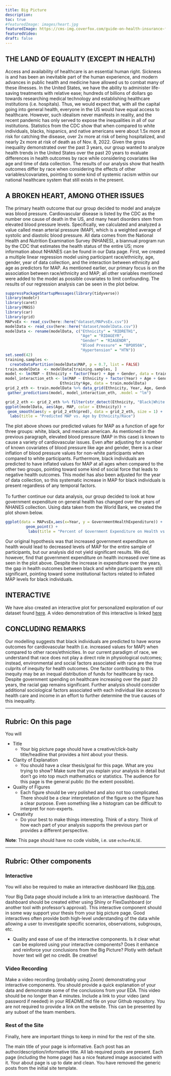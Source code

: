 ```yaml
---
title: Big Picture
description:
toc: true
#featuredImage: images/heart.jpg
featuredImage: https://cms-img.coverfox.com/guide-on-health-insurance-for-a-family.webp
featuredVideo:
draft: false
---
```

## THE LAND OF EQUALITY (EXCEPT IN HEALTH)

Access and availability of healthcare is an essential human right. Sickness is and has been an inevitable part of the human experience, and modern advances in public health and medicine have allowed us to combat many of these illnesses. In the United States, we have the ability to administer life-saving treatments with relative ease; hundreds of billions of dollars go towards researching medical technology and establishing healthcare institutions (i.e. hospitals). Thus, we would expect that, with all the capital going into general health, everyone in the US would have equal access to healthcare. However, such idealism never manifests in reality, and the recent pandemic has only served to expose the inequalities in all of our institutions. Statistics from the CDC show that when compared to white individuals, blacks, hispanics, and native americans were about 1.5x more at risk for catching the disease, over 2x more at risk of being hospitalized, and nearly 2x more at risk of death as of Nov. 8, 2022. Given the gross inequality demonstrated over the past 3 years, our group wanted to analyze health trends in the United States over the past 20 years to evaluate differences in health outcomes by race while considering covariates like age and time of data collection. The results of our analysis show that health outcomes differ by race when considering the effects of other variables/covariates, pointing to some kind of systemic racism within our national healthcare system that still exists in the present. 

## A BROKEN HEART, AMONG OTHER ISSUES

The primary health outcome that our group decided to model and analyze was blood pressure. Cardiovascular disease is listed by the CDC as the number one cause of death in the US, and many heart disorders stem from elevated blood pressure levels. Specifically, we calculated and analyzed a value called mean arterial pressure (MAP), which is a weighted average of systolic and diastolic blood pressure. All data comes from the National Health and Nutrition Examination Survey (NHANES), a biannual program run by the CDC that estimates the health status of the entire US; more information about NHANES can be found in our Data page. First, we created a multiple linear regression model using participant race/ethnicity, age, gender, year of data collection, and the interaction between ethnicity and age as predictors for MAP. As mentioned earlier, our primary focus is on the association between race/ethnicity and MAP; all other variables mentioned were added to the model as possible covariates to limit confounding. The results of our regression analysis can be seen in the plot below.

```r
suppressPackageStartupMessages(library(tidyverse))
library(modelr)
library(caret)
library(MASS)
library(car)
library(grid)
MAPvsEx <- read_csv(here::here("dataset/MAPvsEx.csv"))
modelData <- read_csv(here::here("dataset/modelData.csv"))
modelData <- rename(modelData, c("Ethnicity" = "RIDRETH1",
                                 "Age" = "RIDAGEYR", 
                                 "Gender" = "RIAGENDR", 
                                 "Blood Pressure" = "BPQ050A", 
                                 "Hypertension" = "HTN"))
set.seed(42)
training.samples <- 
  createDataPartition(modelData$MAP, p = 0.7, list = FALSE)
train.modelData  <- modelData[training.samples, ]
model <- lm(MAP ~ Ethnicity + factor(Year) + Age + Gender, data = train.modelData)
model_interaction_eth <- lm(MAP ~ Ethnicity + factor(Year) + Age + Gender +  
                        Ethnicity*Age, data = train.modelData)
grid_2_eth <- train.modelData %>% data_grid(Ethnicity, Year, Age, Gender) %>% # needs both variables
 gather_predictions(model, model_interaction_eth, .model = "lm")

grid_2_eth <- grid_2_eth %>% filter(str_detect(Ethnicity, "Black|White|Mexican American"))
ggplot(modelData, aes(Age, MAP, color = Ethnicity)) + 
 geom_smooth(aes(y = grid_2_eth$pred), data = grid_2_eth, size = 1) +
  labs(title = "Predicted MAP vs. Age by Ethnicity/Race")
```

The plot above shows our predicted values for MAP as a function of age for three groups: white, black, and mexican american. As mentioned in the previous paragraph, elevated blood pressure (MAP in this case) is known to cause a variety of cardiovascular issues. Even after adjusting for a number of known covariates of blood pressure like age and gender, there is a clear inflation of blood pressure values for non-white participants when compared to white participants. Furthermore, black individuals are predicted to have inflated values for MAP at all ages when compared to the other two groups, pointing toward some kind of social force that leads to negative health outcomes. This model has also been adjusted for the year of data collection, so this systematic increase in MAP for black individuals is present regardless of any temporal factors. 
<br>
<br>
To further continue our data analysis, our group decided to look at how government expenditure on general health has changed over the years of NHANES collection. Using data taken from the World Bank, we created the plot shown below. 
```r
ggplot(data = MAPvsEx,aes(x=Year, y = GovernmentHealthExpenditure)) + 
         geom_point() +
          labs(title = "Percent of Government Expenditure on Health vs. Year", y = "Percent of Government Expenditure on Health")
```
Our original hypothesis was that increased government expenditure on health would lead to decreased levels of MAP for the entire sample of participants, but our analysis did not yield significant results. We did, however, find that government expenditure on health increased over time as seen in the plot above. Despite the increase in expenditure over the years, the gap in health outcomes between black and white participants were still significant, pointing toward some institutional factors related to inflated MAP levels for black individuals. 

## INTERACTIVE

We have also created an interactive plot for personalized exploration of our dataset found [here](https://swej.shinyapps.io/swej_interactive/). A video demonstration of this interactive is linked [here](https://youtu.be/FXOA3a7H3U8)

## CONCLUDING REMARKS

Our modelling suggests that black individuals are predicted to have worse outcomes for cardiovascular health (i.e. increased values for MAP) when compared to other races/ethnicities. In our current paradigm of race, we understand that race does not play a direct role in physiological outcomes; instead, environmental and social factors associated with race are the true culprits of inequity for health outcomes. One factor contributing to this inequity may be an inequal distribution of funds for healthcare by race. Despite government spending on healthcare increasing over the past 20 years, the racial gap remains significant. Further analysis should consider additional sociological factors associated with each individual like access to health care and income in an effort to further determine the true causes of this inequality.  


---

## Rubric: On this page

You will



* Title
  * Your big picture page should have a creative/click-baity title/headline that provides a hint about your thesis.
* Clarity of Explanation
  * You should have a clear thesis/goal for this page. What are you trying to show? Make sure that you explain your analysis in detail but don't go into top much mathematics or statistics. The audience for this page is the general public (to the extent possible).
* Quality of Figures
  * Each figure should be very polished and also not too complicated. There should be a clear interpretation of the figure so the figure has a clear purpose. Even something like a histogram can be difficult to interpret for non-experts.
* Creativity
  * Do your best to make things interesting. Think of a story. Think of how each part of your analysis supports the previous part or provides a different perspective.
  
**Note**: This page should have no code visible, i.e. use `echo=FALSE`.  

---

## Rubric: Other components

### Interactive

You will also be required to make an interactive dashboard like [this one](/flex/flex.html).

Your Big Data page should include a link to an interactive dashboard. The dashboard should be created either using Shiny or FlexDashboard (or another tool with professor's approval). This interactive component should in some way support your thesis from your big picture page. Good interactives often provide both high-level understanding of the data while allowing a user to investigate specific scenarios, observations, subgroups, etc.

* Quality and ease of use of the interactive components.
Is it clear what can be explored using your interactive components?
Does it enhance and reinforce your conclusions from the Big Picture?
Plotly with default hover text will get no credit. Be creative!


### Video Recording

Make a video recording (probably using Zoom) demonstrating your interactive components.
You should provide a quick explanation of your data and demonstrate some of the conclusions from your EDA.
This video should be no longer than 4 minutes.
Include a link to your video (and password if needed) in your README.md file on your Github repository. You are not required to provide a link on the website.
This can be presented by any subset of the team members.


### Rest of the Site

Finally, here are important things to keep in mind for the rest of the site. 

The main title of your page is informative.
Each post has an author/description/informative title.
All lab required posts are present.
Each page (including the home page) has a nice featured image associated with it.
Your about page is up to date and clean.
You have removed the generic posts from the initial site template.
